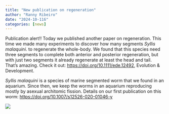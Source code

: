 ```yaml
---
title: "New publication on regeneration"
author: "Ranny Ribeiro"
date: "2024-10-116"
categories: [news]
---
```


Publication alert!! Today we published another paper on regeneration. This time we made many experiments to discover how many segments *Syllis malaquini*. to regenerate the whole-body. We found that this species need three segments to complete both anterior and posterior regeneration, but with just two segments it already regenerate at least the head and tail. That's amazing. Check it out: <https://doi.org/10.1111/ede.12492>, Evolution & Development.

*Syllis malaquini* is a species of marine segmented worm that we found in an aquarium. Since then, we keep the worms in an aquarium reproducing mostly by asexual architomic fission. Details on our first publication on this worm: <https://doi.org/10.1007/s12526-020-01046-y>

![](images/clipboard-2547694636.png)
